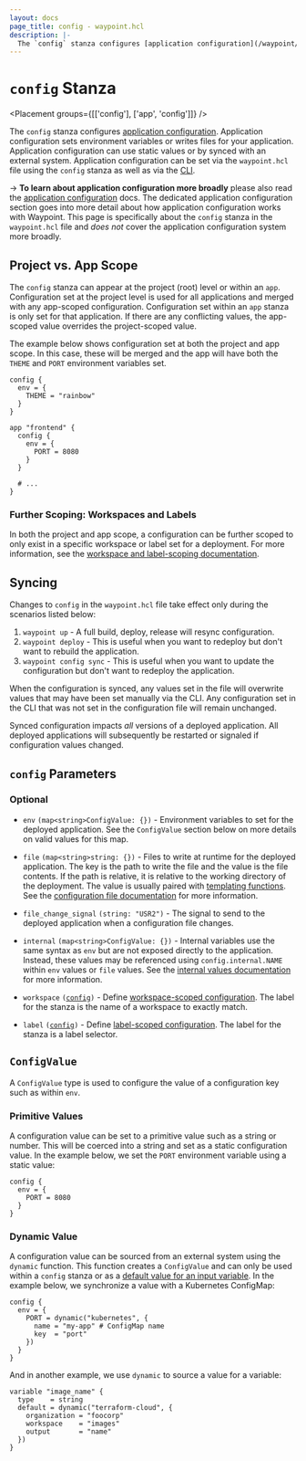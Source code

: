 ```yaml
---
layout: docs
page_title: config - waypoint.hcl
description: |-
  The `config` stanza configures [application configuration](/waypoint/docs/app-config). Application configuration sets environment variables for your application that is either statically set or synced with an external system.
---
```


# `config` Stanza

<Placement groups={[['config'], ['app', 'config']]} />

The `config` stanza configures [application configuration](/waypoint/docs/app-config).
Application configuration sets environment variables or writes files for
your application. Application configuration can use static values or by synced
with an external system.
Application configuration can be set via the `waypoint.hcl` file using
the `config` stanza as well as via the [CLI](/waypoint/commands/config-set).

-> **To learn about application configuration more broadly** please also read the
[application configuration](/waypoint/docs/app-config) docs. The dedicated application
configuration section goes into more detail about how application configuration
works with Waypoint. This page is specifically about the `config` stanza
in the `waypoint.hcl` file and _does not_ cover the application configuration
system more broadly.

## Project vs. App Scope

The `config` stanza can appear at the project (root) level or within
an `app`. Configuration set at the project level is used for all applications
and merged with any app-scoped configuration. Configuration set within an
`app` stanza is only set for that application. If there are any conflicting
values, the app-scoped value overrides the project-scoped value.

The example below shows configuration set at both the project and app scope.
In this case, these will be merged and the app will have both the `THEME`
and `PORT` environment variables set.

```hcl
config {
  env = {
    THEME = "rainbow"
  }
}

app "frontend" {
  config {
    env = {
      PORT = 8080
    }
  }

  # ...
}
```

### Further Scoping: Workspaces and Labels

In both the project and app scope, a configuration can be further scoped
to only exist in a specific workspace or label set for a deployment.
For more information, see the
[workspace and label-scoping documentation](/waypoint/docs/app-config/scope).

## Syncing

Changes to `config` in the `waypoint.hcl` file take effect only during
the scenarios listed below:

1. `waypoint up` - A full build, deploy, release will resync configuration.
1. `waypoint deploy` - This is useful when you want to redeploy but don't
   want to rebuild the application.
1. `waypoint config sync` - This is useful when you want to update the
   configuration but don't want to redeploy the application.

When the configuration is synced, any values set in the file will overwrite
values that may have been set manually via the CLI. Any configuration set in the CLI
that was not set in the configuration file will remain unchanged.

Synced configuration impacts _all_ versions of a deployed application. All
deployed applications will subsequently be restarted or signaled if configuration values
changed.

## `config` Parameters

### Optional

- `env` `(map<string>ConfigValue: {})` - Environment variables to set
  for the deployed application. See the `ConfigValue` section below on more
  details on valid values for this map.

- `file` `(map<string>string: {})` - Files to write at runtime for the
  deployed application. The key is the path to write the file and the value
  is the file contents. If the path is relative, it is relative to the working
  directory of the deployment. The value is usually paired with
  [templating functions](/waypoint/docs/waypoint-hcl/functions/template). See
  the [configuration file documentation](/waypoint/docs/app-config/files) for more information.

- `file_change_signal` `(string: "USR2")` - The signal to send to the deployed
  application when a configuration file changes.

- `internal` `(map<string>ConfigValue: {})` - Internal variables use the
  same syntax as `env` but are not exposed directly to the application. Instead,
  these values may be referenced using `config.internal.NAME` within `env`
  values or `file` values. See the
  [internal values documentation](/waypoint/docs/app-config/internal) for more information.

- `workspace` <code>([config](#config-parameters))</code> - Define
  [workspace-scoped configuration](/waypoint/docs/app-config/scope#workspace-scoping).
  The label for the stanza is the name of a workspace to exactly match.

- `label` <code>([config](#config-parameters))</code> - Define
  [label-scoped configuration](/waypoint/docs/app-config/scope#label-scoping).
  The label for the stanza is a label selector.

## `ConfigValue`

A `ConfigValue` type is used to configure the value of a configuration key
such as within `env`.

### Primitive Values

A configuration value can be set to a primitive value such as a string
or number. This will be coerced into a string and set as a static configuration
value. In the example below, we set the `PORT` environment variable using
a static value:

```hcl
config {
  env = {
    PORT = 8080
  }
}
```

### Dynamic Value

A configuration value can be sourced from an external system using the
`dynamic` function. This function creates a `ConfigValue` and can only be used
within a `config` stanza or as a
[default value for an input variable](/waypoint/docs/waypoint-hcl/variables/dynamic).
In the example below, we synchronize a value with a Kubernetes ConfigMap:

```hcl
config {
  env = {
    PORT = dynamic("kubernetes", {
      name = "my-app" # ConfigMap name
      key  = "port"
    })
  }
}
```

And in another example, we use `dynamic` to source a value for a variable:

```hcl
variable "image_name" {
  type    = string
  default = dynamic("terraform-cloud", {
    organization = "foocorp"
    workspace    = "images"
    output       = "name"
  })
}
```
